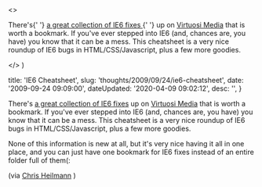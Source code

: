 

  <>
    <p>
      There's{' '}
      <a href="http&#58;//www.virtuosimedia.com/tutorials/ultimate-ie6-cheatsheet-how-to-fix-25-internet-explorer-6-bugs#javascript-detection">
        a great collection of IE6 fixes
      </a>{' '}
      up on <a href="http&#58;//www.virtuosimedia.com/">Virtuosi Media</a> that
      is worth a bookmark. If you've ever stepped into IE6 (and, chances are,
      you have) you know that it can be a mess. This cheatsheet is a very nice
      roundup of IE6 bugs in HTML/CSS/Javascript, plus a few more goodies.
    </p>
  </>
)


  title: 'IE6 Cheatsheet',
  slug: 'thoughts/2009/09/24/ie6-cheatsheet',
  date: '2009-09-24 09:09:00',
  dateUpdated: '2020-04-09 09:02:12',
  desc: '',
}

There's [a great collection of IE6 fixes](http://www.virtuosimedia.com/tutorials/ultimate-ie6-cheatsheet-how-to-fix-25-internet-explorer-6-bugs#javascript-detection) up on [Virtuosi Media](http://www.virtuosimedia.com/) that is worth a bookmark. If you've ever stepped into IE6 (and, chances are, you have) you know that it can be a mess. This cheatsheet is a very nice roundup of IE6 bugs in HTML/CSS/Javascript, plus a few more goodies.

None of this information is new at all, but it's very nice having it all in one place, and you can just have one bookmark for IE6 fixes instead of an entire folder full of them(:

(via [Chris Heilmann](http://www.wait-till-i.com/2009/09/24/ttmmhtm-chrome-for-ie-3d-for-safari-and-firefox-nes-for-js-and-accessibility-and-an-open-internet-for-all/) )

